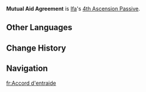 {{Stub}}
{{Upcoming}}
{{Talent Infobox
|image         = Talent Mutual Aid Agreement.png
|character     = Ifa
|type          = 4th Ascension Passive
|info          = When nearby party members trigger Nightsoul Bursts, Ifa's [[Elemental Mastery]] increases by 80 for 10s.
|scale_att1    = 
|utility1      = Elemental Mastery
}}
'''Mutual Aid Agreement''' is [[Ifa]]'s [[4th Ascension Passive]].
<!--
==Gameplay Notes==
*
-->
<!--
==Advanced Properties==
{{Advanced Properties}}
--><!--
==Preview==
{{Preview
|file1    = Mutual Aid Agreement Preview
|caption1 = 
}}
--><!--
==Voice-Overs==
{{Talent VO}}
-->
==Other Languages==
{{Other Languages
|en      = Mutual Aid Agreement
|zhs     = 
|zhs_rm  = 
|zht     = 
|zht_rm  = 
|zh_tl   = 
|ja      = 
|ja_rm   = 
|ja_tl   = 
|ko      = 
|ko_rm   = 
|ko_tl   = 
|es      = 
|es_tl   = 
|fr      = 
|fr_tl   = 
|ru      = 
|ru_tl   = 
|th      = 
|th_rm   = 
|th_tl   = 
|vi      = 
|vi_tl   = 
|de      = 
|de_tl   = 
|id      = 
|id_tl   = 
|pt      = 
|pt_tl   = 
|tr      = 
|tr_tl   = 
|it      = 
|it_tl   = 
}}

==Change History==
{{Change History|5.6}}

==Navigation==
{{Talent Navbox|Ifa}}

[[fr:Accord d'entraide]]
